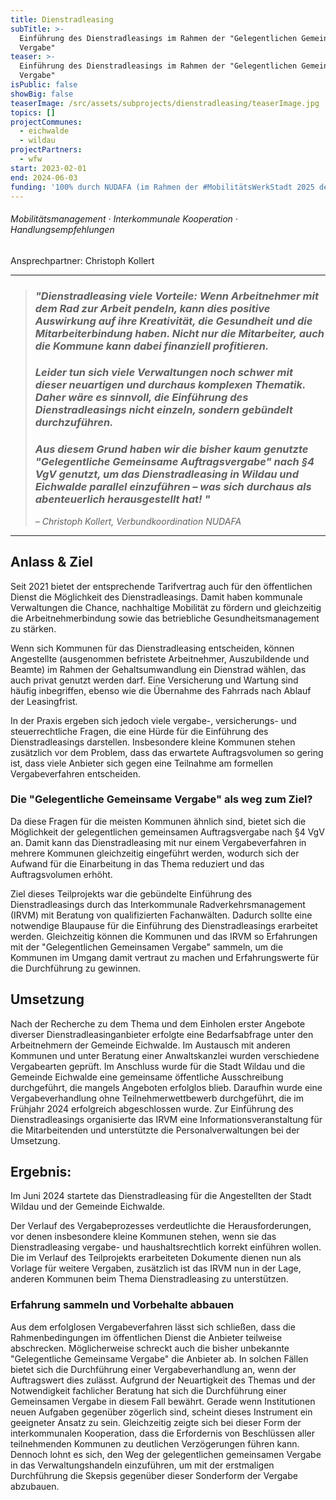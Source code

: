 ```yaml
---
title: Dienstradleasing
subTitle: >-
  Einführung des Dienstradleasings im Rahmen der "Gelegentlichen Gemeinsamen
  Vergabe"
teaser: >-
  Einführung des Dienstradleasings im Rahmen der "Gelegentlichen Gemeinsamen
  Vergabe"
isPublic: false
showBig: false
teaserImage: /src/assets/subprojects/dienstradleasing/teaserImage.jpg
topics: []
projectCommunes:
  - eichwalde
  - wildau
projectPartners:
  - wfw
start: 2023-02-01
end: 2024-06-03
funding: '100% durch NUDAFA (im Rahmen der #MobilitätsWerkStadt 2025 des BMBF)'
---
```

###### Mobilitätsmanagement · Interkommunale Kooperation · Handlungsempfehlungen

Ansprechpartner: Christoph Kollert

---

> ### *"Dienstradleasing viele Vorteile: Wenn Arbeitnehmer mit dem Rad zur Arbeit pendeln, kann dies positive Auswirkung auf ihre Kreativität, die Gesundheit und die Mitarbeiterbindung haben. Nicht nur die Mitarbeiter, auch die Kommune kann dabei finanziell profitieren.*&#x20;
>
> ### *Leider tun sich viele Verwaltungen noch schwer mit dieser neuartigen und durchaus komplexen Thematik. Daher wäre es sinnvoll, die Einführung des Dienstradleasings nicht einzeln, sondern gebündelt durchzuführen.*&#x20;
>
> ### *Aus diesem Grund haben wir die bisher kaum genutzte "Gelegentliche Gemeinsame Auftragsvergabe" nach §4 VgV genutzt, um das Dienstradleasing in Wildau und Eichwalde parallel einzuführen – was sich durchaus als abenteuerlich herausgestellt hat! "*
>
> *– Christoph Kollert, Verbundkoordination NUDAFA*

---

## Anlass & Ziel

Seit 2021 bietet der entsprechende Tarifvertrag auch für den öffentlichen Dienst die Möglichkeit des Dienstradleasings. Damit haben kommunale Verwaltungen die Chance, nachhaltige Mobilität zu fördern und gleichzeitig die Arbeitnehmerbindung sowie das betriebliche Gesundheitsmanagement zu stärken.

Wenn sich Kommunen für das Dienstradleasing entscheiden, können Angestellte (ausgenommen befristete Arbeitnehmer, Auszubildende und Beamte) im Rahmen der Gehaltsumwandlung ein Dienstrad wählen, das auch privat genutzt werden darf. Eine Versicherung und Wartung sind häufig inbegriffen, ebenso wie die Übernahme des Fahrrads nach Ablauf der Leasingfrist.

In der Praxis ergeben sich jedoch viele vergabe-, versicherungs- und steuerrechtliche Fragen, die eine Hürde für die Einführung des Dienstradleasings darstellen. Insbesondere kleine Kommunen stehen zusätzlich vor dem Problem, dass das erwartete Auftragsvolumen so gering ist, dass viele Anbieter sich gegen eine Teilnahme am formellen Vergabeverfahren entscheiden.

### Die "Gelegentliche Gemeinsame Vergabe" als weg zum Ziel?&#x20;

Da diese Fragen für die meisten Kommunen ähnlich sind, bietet sich die Möglichkeit der gelegentlichen gemeinsamen Auftragsvergabe nach §4 VgV an. Damit kann das Dienstradleasing mit nur einem Vergabeverfahren in mehrere Kommunen gleichzeitig eingeführt werden, wodurch sich der Aufwand für die Einarbeitung in das Thema reduziert und das Auftragsvolumen erhöht.&#x20;

Ziel dieses Teilprojekts war die gebündelte Einführung des Dienstradleasings durch das Interkommunale Radverkehrsmanagement (IRVM) mit Beratung von qualifizierten Fachanwälten. Dadurch sollte eine notwendige Blaupause für die Einführung des Dienstradleasings erarbeitet werden. Gleichzeitig können die Kommunen und das IRVM so Erfahrungen mit der "Gelegentlichen Gemeinsamen Vergabe" sammeln, um die Kommunen im Umgang damit vertraut zu machen und Erfahrungswerte für die Durchführung zu gewinnen.

## Umsetzung

Nach der Recherche zu dem Thema und dem Einholen erster Angebote diverser Dienstradleasinganbieter erfolgte eine Bedarfsabfrage unter den Arbeitnehmern der Gemeinde Eichwalde. Im Austausch mit anderen Kommunen und unter Beratung einer Anwaltskanzlei wurden verschiedene Vergabearten geprüft. Im Anschluss wurde für die Stadt Wildau und die Gemeinde Eichwalde eine gemeinsame öffentliche Ausschreibung durchgeführt, die mangels Angeboten erfolglos blieb. Daraufhin wurde eine Vergabeverhandlung ohne Teilnehmerwettbewerb durchgeführt, die im Frühjahr 2024 erfolgreich abgeschlossen wurde. Zur Einführung des Dienstradleasings organisierte das IRVM eine Informationsveranstaltung für die Mitarbeitenden und unterstützte die Personalverwaltungen bei der Umsetzung.

## Ergebnis:&#x20;

Im Juni 2024 startete das Dienstradleasing für die Angestellten der Stadt Wildau und der Gemeinde Eichwalde.

Der Verlauf des Vergabeprozesses verdeutlichte die Herausforderungen, vor denen insbesondere kleine Kommunen stehen, wenn sie das Dienstradleasing vergabe- und haushaltsrechtlich korrekt einführen wollen. Die im Verlauf des Teilprojekts erarbeiteten Dokumente dienen nun als Vorlage für weitere Vergaben, zusätzlich ist das IRVM nun in der Lage, anderen Kommunen beim Thema Dienstradleasing zu unterstützen.&#x20;

### Erfahrung sammeln und Vorbehalte abbauen

Aus dem erfolglosen Vergabeverfahren lässt sich schließen, dass die Rahmenbedingungen im öffentlichen Dienst die Anbieter teilweise abschrecken. Möglicherweise schreckt auch die bisher unbekannte "Gelegentliche Gemeinsame Vergabe" die Anbieter ab. In solchen Fällen bietet sich die Durchführung einer Vergabeverhandlung an, wenn der Auftragswert dies zulässt. Aufgrund der Neuartigkeit des Themas und der Notwendigkeit fachlicher Beratung hat sich die Durchführung einer Gemeinsamen Vergabe in diesem Fall bewährt. Gerade wenn Institutionen neuen Aufgaben gegenüber zögerlich sind, scheint dieses Instrument ein geeigneter Ansatz zu sein. Gleichzeitig zeigte sich bei dieser Form der interkommunalen Kooperation, dass die Erfordernis von Beschlüssen aller teilnehmenden Kommunen zu deutlichen Verzögerungen führen kann. Dennoch lohnt es sich, den Weg der gelegentlichen gemeinsamen Vergabe in das Verwaltungshandeln einzuführen, um mit der erstmaligen Durchführung die Skepsis gegenüber dieser Sonderform der Vergabe abzubauen.
